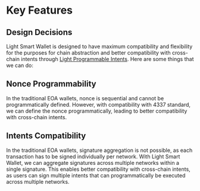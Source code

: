 # Key Features

## Design Decisions

Light Smart Wallet is designed to have maximum compatibility and flexibility for the purposes for chain abstraction and better compatibility with cross-chain intents through [Light Programmable Intents](/light-programmable-intents).
Here are some things that we can do:

## Nonce Programmability

In the traditional EOA wallets, nonce is sequential and cannot be programmatically defined.
However, with compatibility with 4337 standard, we can define the nonce programmatically, leading to better compatibility with cross-chain intents.

## Intents Compatibility

In the traditional EOA wallets, signature aggregation is not possible, as each transaction has to be signed individually per network.
With Light Smart Wallet, we can aggregate signatures across multiple networks within a single signature.
This enables better compatibility with cross-chain intents, as users can sign multiple intents that can programmatically be executed across multiple networks.
